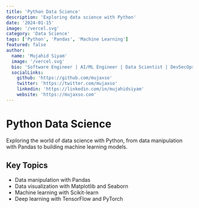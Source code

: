 ```yaml
---
title: 'Python Data Science'
description: 'Exploring data science with Python'
date: '2024-01-15'
image: '/vercel.svg'
category: 'Data Science'
tags: ['Python', 'Pandas', 'Machine Learning']
featured: false
author:
  name: 'Mujahid Siyam'
  image: '/vercel.svg'
  bio: 'Software Engineer | AI/ML Engineer | Data Scientist | DevSecOps'
  socialLinks:
    github: 'https://github.com/mujaxso'
    twitter: 'https://twitter.com/mujaxso'
    linkedin: 'https://linkedin.com/in/mujahidsiyam'
    website: 'https://mujaxso.com'
---
```


# Python Data Science

Exploring the world of data science with Python, from data manipulation with Pandas to building machine learning models.

## Key Topics

- Data manipulation with Pandas
- Data visualization with Matplotlib and Seaborn
- Machine learning with Scikit-learn
- Deep learning with TensorFlow and PyTorch
